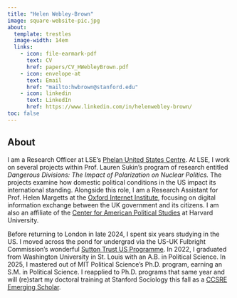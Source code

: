 ```yaml
---
title: "Helen Webley-Brown"
image: square-website-pic.jpg
about:
  template: trestles
  image-width: 14em
  links:
    - icon: file-earmark-pdf
      text: CV
      href: papers/CV_HWebleyBrown.pdf
    - icon: envelope-at
      text: Email
      href: "mailto:hwbrown@stanford.edu"
    - icon: linkedin
      text: LinkedIn
      href: https://www.linkedin.com/in/helenwebley-brown/
toc: false
---
```


## About

I am a Research Officer at LSE's [Phelan United States Centre](https://www.lse.ac.uk/united-states). At LSE, I work on several projects within Prof. Lauren Sukin's program of research entitled *Dangerous Divisions: The Impact of Polarization on Nuclear Politics.* The projects examine how domestic political conditions in the US impact its international standing. Alongside this role, I am a Research Assistant for Prof. Helen Margetts at the [Oxford Internet Institute](https://www.oii.ox.ac.uk/), focusing on digital information exchange between the UK government and its citizens. I am also an affiliate of the [Center for American Political Studies](https://caps.gov.harvard.edu/) at Harvard University.

Before returning to London in late 2024, I spent six years studying in the US. I moved across the pond for undergrad via the US-UK Fulbright Commission's wonderful [Sutton Trust US Programme](https://us.suttontrust.com/). In 2022, I graduated from Washington University in St. Louis with an A.B. in Political Science. In 2025, I mastered out of MIT Political Science's Ph.D. program, earning an S.M. in Political Science. I reapplied to Ph.D. programs that same year and will (re)start my doctoral training at Stanford Sociology this fall as a [CCSRE Emerging Scholar](https://ccsre.stanford.edu/programs/ccsre-emerging-scholars).

<meta name="description" content="Helen Webley-Brown is a Research Officer at LSE’s Phelan United States Centre and a Research Assistant at the Oxford Internet Institute." />

<meta name="google-site-verification" content="awhCG90OuinCNn1cCOCudHdqQGQzZ92Y5B0rHoeilgM" />

<meta property="og:description" content="Helen Webley-Brown is a Research Officer at LSE’s Phelan United States Centre and a Research Assistant at the Oxford Internet Institute." />